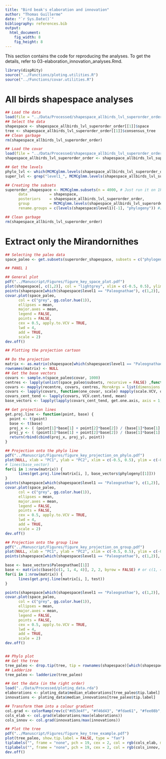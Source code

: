 ```yaml
---
title: "Bird beak's elaboration and innovation"
author: "Thomas Guillerme"
date: "`r Sys.Date()`"
bibliography: references.bib
output:
  html_document:
    fig_width: 8
    fig_height: 8
---
```


This section contains the code for reproducing the analyses. To get the details, refer to 03-elaboration_innovation_analyses.Rmd.

```r
library(dispRity)
source("../Functions/ploting.utilities.R")
source("../Functions/covar.utilities.R")
```

# All birds shapespace analyses

```r
## Load the data
load(file = "../Data/Processed/shapespace_allbirds_lvl_superorder_order.rda")
## Select the data
shapespace <- shapespace_allbirds_lvl_superorder_order[[1]]$space
tree <- shapespace_allbirds_lvl_superorder_order[[1]]$consensus_tree
## Clean garbage
rm(shapespace_allbirds_lvl_superorder_order)

## Load the covar
load(file = "../Data/Processed/shapespace_allbirds_lvl_superorder_order.MCMCglmm")
shapespace_allbirds_lvl_superorder_order <- shapespace_allbirds_lvl_superorder_order[[1]]

## Get the levels
phylo_lvl <- which(MCMCglmm.levels(shapespace_allbirds_lvl_superorder_order) == "animal")
super_lvl <- grep("level1_", MCMCglmm.levels(shapespace_allbirds_lvl_superorder_order))

## Creating the subsets
superorder_shapespace <- MCMCglmm.subsets(n = 4000, # Just run it on 1k matrices for now
      data          = shapespace,
      posteriors    = shapespace_allbirds_lvl_superorder_order,
      group         = MCMCglmm.levels(shapespace_allbirds_lvl_superorder_order)[c(super_lvl, phylo_lvl)],
      rename.groups = c(levels(shapespace$level1)[-1], "phylogeny")) #[-1] is because the first level is ""

## Clean garbage
rm(shapespace_allbirds_lvl_superorder_order)
```

# Extract only the Mirandornithes

```r
## Selecting the paleo data
space_paleo <- get.subsets(superorder_shapespace, subsets = c("phylogeny", "Paleognathae"))

## PANEL 1

## General plot
pdf("../Manuscript/Figures/figure_key_space_plot.pdf")
plot(shapespace[, c(1,2)], col = "lightgrey", xlim = c(-0.5, 0.5), ylim = c(-0.5, 0.5))
points(shapespace[which(shapespace$level1 == "Paleognathae"), c(1,2)], col = gg.color.hue(1), pch = 19)
covar.plot(space_paleo,
      col = c("grey", gg.color.hue(1)),
      ellipses = mean,
      major.axes = mean,
      legend = FALSE,
      points = FALSE,
      cex = 0.5, apply.to.VCV = TRUE,
      lwd = 4,
      add = TRUE,
      scale = 2)
dev.off()

## Plotting the projection cartoon

## Do the projection
matrix <- as.matrix(shapespace[which(shapespace$level1 == "Paleognathae"), c(1,2)])
rownames(matrix) <- NULL
## Get the base vectors
covars <- sample.n(space_paleo$covar, 1000)
centres <- lapply(unlist(space_paleo$subsets, recursive = FALSE) ,function(group, data, fun) fun(data[c(group), ]), data = space_paleo$matrix[[1]], fun = colMeans)
covars <- mapply(recentre, covars, centres, MoreArgs = list(dimensions = c(1,2)), SIMPLIFY = FALSE)
covars <- lapply(covars, function(one_covar, scale) mapply(scale.VCV, one_covar, scale, SIMPLIFY = FALSE), scale = covars[[2]])
covars_cent_tend <- lapply(covars, VCV.cent.tend, mean)
base_vectors <- lapply(lapply(covars_cent_tend, get.one.axis, axis = 1, level = 0.95, dimensions = c(1,2)), list)

## Get projection lines
get.proj.line <- function(point, base) {
  point <- t(point)
  base <- t(base)
  proj_x <- ( (point[1]*base[1] + point[2]*base[2]) / (base[1]*base[1] + base[2]*base[2]) ) * base[1];
  proj_y <- ( (point[1]*base[1] + point[2]*base[2]) / (base[1]*base[1] + base[2]*base[2]) ) * base[2];
  return(rbind(cbind(proj_x, proj_y), point))
}

## Projection onto the phylo line
pdf("../Manuscript/Figures/figure_key_projection_on_phylo.pdf")
plot(NULL, xlab = "PC1", ylab = "PC2", xlim = c(-0.5, 0.5), ylim = c(-0.5, 0.5))
# lines(base_vector)
for(i in 1:nrow(matrix)) {
      lines(get.proj.line(matrix[i, ], base_vectors$phylogeny[[1]]))
}
points(shapespace[which(shapespace$level1 == "Paleognathae"), c(1,2)], col = gg.color.hue(1), pch = 19)
covar.plot(space_paleo,
      col = c("grey", gg.color.hue(1)),
      ellipses = mean,
      major.axes = mean,
      legend = FALSE,
      points = FALSE,
      cex = 0.5, apply.to.VCV = TRUE,
      lwd = 4,
      add = TRUE,
      scale = 2)
dev.off()

## Projection onto the group line
pdf("../Manuscript/Figures/figure_key_projection_on_group.pdf")
plot(NULL, xlab = "PC1", ylab = "PC2", xlim = c(-0.5, 0.5), ylim = c(-0.5, 0.5))
points(shapespace[which(shapespace$level1 == "Paleognathae"), c(1,2)], col = gg.color.hue(1), pch = 19)

base <- base_vectors$Paleognathae[[1]]
base <- matrix(c(base)[c(1, 1, 4, 4)], 2, 2, byrow = FALSE) # or c(1, 4, 3, 2)
for(i in 1:nrow(matrix)) {
      lines(get.proj.line(matrix[i, ], test))
}

points(shapespace[which(shapespace$level1 == "Paleognathae"), c(1,2)], col = gg.color.hue(1), pch = 19)
covar.plot(space_paleo,
      col = c("grey", gg.color.hue(1)),
      ellipses = mean,
      major.axes = mean,
      legend = FALSE,
      points = FALSE,
      cex = 0.5, apply.to.VCV = TRUE,
      lwd = 4,
      add = TRUE,
      scale = 2)
dev.off()


## Phylo plot
## Get the tree
tree_paleo <- drop.tip(tree, tip = rownames(shapespace)[which(shapespace$level1 != "Paleognathae")])
## Ladderize
tree_paleo <- ladderize(tree_paleo)

## Get the data (in the right order)
load("../Data/Processed/ploting_data.rda")
elaborations <- ploting_data$median_elaborations[tree_paleo$tip.label]
innovations <- ploting_data$median_innovations[tree_paleo$tip.label]

## Transform them into a colour gradient
col.grad <- colorRamp(rev(c("#d53e4f", "#f46d43", "#fdae61", "#fee08b", "#e6f598", "#abdda4", "#66c2a5", "#3288bd")))
cols_elab <- col.grad(elaborations/max(elaborations))
cols_innov <- col.grad(innovations/max(innovations))

## Plot the tree
pdf("../Manuscript/Figures/figure_key_tree_example.pdf")
plot(tree_paleo, show.tip.label = FALSE, type = "fan")
tiplabels("", frame = "none", pch = 19, cex = 2, col = rgb(cols_elab, maxColorValue = 256), offset = -1)
tiplabels("", frame = "none", pch = 19, cex = 2, col = rgb(cols_innov, maxColorValue = 256), offset = 4)
dev.off()

```